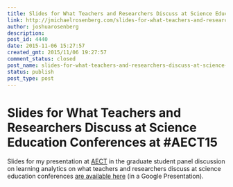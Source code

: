 ```yaml
---
title: Slides for What Teachers and Researchers Discuss at Science Education Conferences at #AECT15
link: http://jmichaelrosenberg.com/slides-for-what-teachers-and-researchers-discuss-at-science-education-conferences-at-aect15/
author: joshuarosenberg
description: 
post_id: 4440
date: 2015-11-06 15:27:57
created_gmt: 2015/11/06 19:27:57
comment_status: closed
post_name: slides-for-what-teachers-and-researchers-discuss-at-science-education-conferences-at-aect15
status: publish
post_type: post
---
```


# Slides for What Teachers and Researchers Discuss at Science Education Conferences at #AECT15

Slides for my presentation at [AECT](http://www.aect.org/Events/Indianapolis/) in the graduate student panel discussion on learning analytics on what teachers and researchers discuss at science education conferences [ are available here](https://docs.google.com/presentation/d/1KzhoqV6Dy58cL21cMnS8Zv1SUDMWaZwv_eaNNQcd1VM/edit?usp=sharing) (in a Google Presentation).